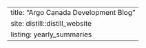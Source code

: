 ---
title: "Argo Canada Development Blog"
site: distill::distill_website
listing: yearly_summaries
---